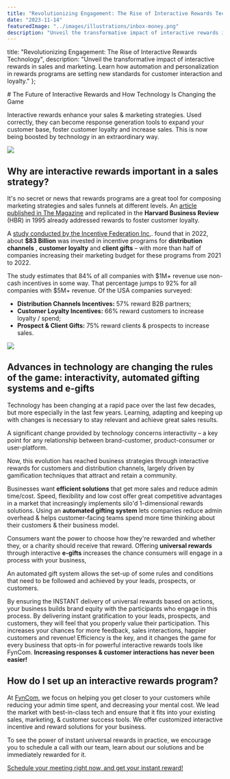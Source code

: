 ```yaml
---
title: "Revolutionizing Engagement: The Rise of Interactive Rewards Technology"
date: "2023-11-14"
featuredImage: "../images/illustrations/inbox-money.png"
description: "Unveil the transformative impact of interactive rewards in sales and marketing. Learn how automation and personalization in rewards programs are setting new standards for customer interaction and loyalty."
---
```



  title: "Revolutionizing Engagement: The Rise of Interactive Rewards Technology",
  description: "Unveil the transformative impact of interactive rewards in sales and marketing. Learn how automation and personalization in rewards programs are setting new standards for customer interaction and loyalty."
};

<Wrapper seo={meta}>
  # The Future of Interactive Rewards and How Technology Is Changing the Game

  Interactive rewards enhance your sales & marketing strategies. Used correctly, they can become response generation tools to expand your customer base, foster customer loyalty and increase sales. This is now being boosted by technology in an extraordinary way.

  ![](RackMultipart20231114-1-ogtn9_html_f27bb2553eb501d3.jpg)

  ## **Why are interactive rewards important in a sales strategy?**

  It's no secret or news that rewards programs are a great tool for composing marketing strategies and sales funnels at different levels. An [article published in The Magazine](https://hbr.org/1995/05/do-rewards-really-create-loyalty) and replicated in the **Harvard Business Review** (HBR) in 1995 already addressed rewards to foster customer loyalty.

  A [study conducted by the Incentive Federation Inc](https://www.incentivefederation.org/),. found that in 2022, about **$83 Billion** was invested in incentive programs for **distribution channels** , **customer loyalty** and **client gifts** – with more than half of companies increasing their marketing budget for these programs from 2021 to 2022.

  The study estimates that 84% of all companies with $1M+ revenue use non-cash incentives in some way. That percentage jumps to 92% for all companies with $5M+ revenue. Of the USA companies surveyed:

  - **Distribution Channels Incentives:** 57% reward B2B partners;
  - **Customer Loyalty Incentives:** 66% reward customers to increase loyalty / spend;
  - **Prospect & Client Gifts:** 75% reward clients & prospects to increase sales.

  ![](RackMultipart20231114-1-ogtn9_html_a76a6b8a4e812bd6.png)

  ## **Advances in technology are changing the rules of the game: interactivity, automated gifting systems and e-gifts**

  Technology has been changing at a rapid pace over the last few decades, but more especially in the last few years. Learning, adapting and keeping up with changes is necessary to stay relevant and achieve great sales results.

  A significant change provided by technology concerns interactivity – a key point for any relationship between brand-customer, product-consumer or user-platform.

  Now, this evolution has reached business strategies through interactive rewards for customers and distribution channels, largely driven by gamification techniques that attract and retain a community.

  Businesses want **efficient solutions** that get more sales and reduce admin time/cost. Speed, flexibility and low cost offer great competitive advantages in a market that increasingly implements silo'd 1-dimensional rewards solutions. Using an **automated gifting system** lets companies reduce admin overhead & helps customer-facing teams spend more time thinking about their customers & their business model.

  Consumers want the power to choose how they're rewarded and whether they, or a charity should receive that reward. Offering **universal rewards** through interactive **e-gifts** increases the chance consumers will engage in a process with your business,

  An automated gift system allows the set-up of some rules and conditions that need to be followed and achieved by your leads, prospects, or customers.

  By ensuring the INSTANT delivery of universal rewards based on actions, your business builds brand equity with the participants who engage in this process. By delivering instant gratification to your leads, prospects, and customers, they will feel that you properly value their participation. This increases your chances for more feedback, sales interactions, happier customers and revenue! Efficiency is the key, and it changes the game for every business that opts-in for powerful interactive rewards tools like FynCom. **Increasing responses & customer interactions has never been easier!**

  ## **How do I set up an interactive rewards program?**

  At [FynCom](https://www.fyncom.com/contact), we focus on helping you get closer to your customers while reducing your admin time spent, and decreasing your mental cost. We lead the market with best-in-class tech and ensure that it fits into your existing sales, marketing, & customer success tools. We offer customized interactive incentive and reward solutions for your business.

  To see the power of instant universal rewards in practice, we encourage you to schedule a call with our team, learn about our solutions and be immediately rewarded for it.

  [Schedule your meeting right now, and get your instant reward!](https://calendly.com/adrian-fyncom/15min)

</Wrapper>
